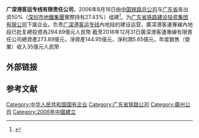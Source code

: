 '''广深港客运专线有限责任公司'''，2006年8月18日由[[中国铁路总公司|中国铁路总公司]]与[[广东省|广东省]]各出资50%（[[深圳市地鐵集團|深圳市地鐵集團]]實際持有27.43%）组建<ref>{{cite web|url=http://www.railcn.net/news/railway-important/10368.html|title=广深港客运专线有限责任公司成立|publisher=中国铁路网|accessdate=2010-02-23|deadurl=yes|archiveurl=https://web.archive.org/web/20160305022803/http://www.railcn.net/news/railway-important/10368.html|archivedate=2016-03-05}}</ref>。为[[广东省铁路建设投资集团有限公司|广东省铁路建设投资集团有限公司]]下属企业。负责[[广深港客运专线|广深港客运专线]]內地段的建设运营，廣深港客運專線內地段已批复總投資為294.89億元人民幣
截至2018年12月31日廣深港客運專線有限責任公司總資產273.89億元，淨資產144.95億元，淨利潤5.65億元，年度銷售（營業）收入35億元人民幣

==外部链接==


==参考文献==
{{reflist}}

{{深圳市地鐵集團}}

[[Category:中华人民共和国国有企业|Category:中华人民共和国国有企业]]
[[Category:广东省铁路公司|Category:广东省铁路公司]]
[[Category:廣州公司|Category:廣州公司]]
[[Category:2006年中國建立|Category:2006年中國建立]]